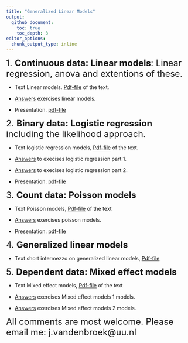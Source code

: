 ```yaml
---
title: "Generalized Linear Models"
output:
  github_document:
    toc: true
    toc_depth: 3
editor_options: 
  chunk_output_type: inline
---
```


<font size="5"> 1. **Continuous data: Linear models**: Linear regression, anova and extentions of these.</font> 

- Text Linear models.
[Pdf-file](linmod.pdf) of the text.

- [Answers](Answer-linmod.md) exercises linear models.

- Presentation.
[pdf-file](linmod-pres.pdf)


<font size="5"> 2. **Binary data: Logistic regression** including the likelihood approach.</font> 

- Text logistic regression models, [Pdf-file](logreg.pdf) of the text.

- [Answers](Answer-logreg1.md) to execises logistic regression part 1.  

- [Answers](Answer-logreg2.md) to execises logistic regression part 2.  

- Presentation.
[pdf-file](logreg-pres.pdf)

<font size="5"> 3. **Count data: Poisson models**</font> 


- Text Poisson models, [Pdf-file](poisson.pdf) of the text

- [Answers](Answer-poisson.md) exercises poisson models.

- Presentation.
[pdf-file](count-pres.pdf)

<font size="5">  4. **Generalized linear models**</font> 


- Text short intermezzo on generalized linear models, [Pdf-file](genlinmod.pdf)

<font size="5">  5. **Dependent data: Mixed effect models**</font> 


- Text Mixed effect models, [Pdf-file](Dependent_data.pdf) of the text

- [Answers](Answer-mixedmodels1.md) exercises Mixed effect models 1 models.

- [Answers](Answer-mixedmodels2.md) exercises Mixed effect models 2 models.

<font size="5"> 
All comments are most welcome. Please email me: 
j.vandenbroek@uu.nl</font> 
